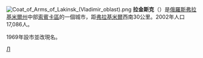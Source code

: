 {{coord|56|01|N|39|57|E|display=title}}
[[File:Coat_of_Arms_of_Lakinsk_(Vladimir_oblast).png|right]]
'''拉金斯克'''（{{lang-ru|Ла́кинск}}）是[[俄羅斯|俄羅斯]][[弗拉基米爾州|弗拉基米爾州]]中部[[索賓卡區|索賓卡區]]的一個城市，距[[弗拉基米尔_(俄罗斯)|弗拉基米爾]]西南30公里。2002年人口17,086人。

1969年設市並改現名。

{{弗拉基米爾州城市}}
{{russia-geo-stub}}

[[Category:弗拉基米爾州城市|Л]]
